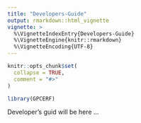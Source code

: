 ```yaml
---
title: "Developers-Guide"
output: rmarkdown::html_vignette
vignette: >
  %\VignetteIndexEntry{Developers-Guide}
  %\VignetteEngine{knitr::rmarkdown}
  %\VignetteEncoding{UTF-8}
---
```


```r
knitr::opts_chunk$set(
  collapse = TRUE,
  comment = "#>"
)
```

```r
library(GPCERF)
```

Developer's guid will be here ... 

